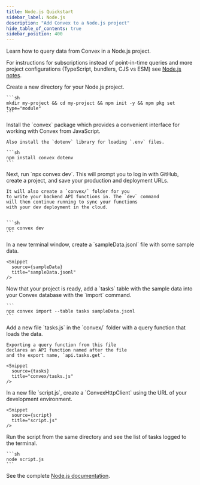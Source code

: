 ```yaml
---
title: Node.js Quickstart
sidebar_label: Node.js
description: "Add Convex to a Node.js project"
hide_table_of_contents: true
sidebar_position: 400
---
```



Learn how to query data from Convex in a Node.js project.

For instructions for subscriptions instead of point-in-time queries and more
project configurations (TypeScript, bundlers, CJS vs ESM) see
[Node.js notes](/client/javascript/node.mdx).

<StepByStep>
  <Step title="Create a new npm project">
    Create a new directory for your Node.js project.

    ```sh
    mkdir my-project && cd my-project && npm init -y && npm pkg set type="module"
    ```

  </Step>
  <Step title="Install the Convex client and server library">
    Install the `convex`
    package which provides a convenient interface for working
    with Convex from JavaScript.

    Also install the `dotenv` library for loading `.env` files.

    ```sh
    npm install convex dotenv
    ```

  </Step>
  <Step title="Set up a Convex dev deployment">
    Next, run `npx convex dev`. This
    will prompt you to log in with GitHub,
    create a project, and save your production and deployment URLs.

    It will also create a `convex/` folder for you
    to write your backend API functions in. The `dev` command
    will then continue running to sync your functions
    with your dev deployment in the cloud.


    ```sh
    npx convex dev
    ```

  </Step>

  <Step title="Create sample data for your database">
    In a new terminal window, create a `sampleData.jsonl`
    file with some sample data.

    <Snippet
      source={sampleData}
      title="sampleData.jsonl"
    />

  </Step>

  <Step title="Add the sample data to your database">
    Now that your project is ready, add a `tasks` table
    with the sample data into your Convex database with
    the `import` command.

    ```
    npx convex import --table tasks sampleData.jsonl
    ```

  </Step>

  <Step title="Expose a database query">
    Add a new file `tasks.js` in the `convex/` folder
    with a query function that loads the data.

    Exporting a query function from this file
    declares an API function named after the file
    and the export name, `api.tasks.get`.

    <Snippet
      source={tasks}
      title="convex/tasks.js"
    />

  </Step>

  <Step title="Connect the script to your backend">
    In a new file `script.js`, create a `ConvexHttpClient` using
    the URL of your development environment.

    <Snippet
      source={script}
      title="script.js"
    />

  </Step>

  <Step title="Run the script">
    Run the script from the same directory and see the list of tasks logged to the terminal.

    ```sh
    node script.js
    ```

  </Step>

</StepByStep>

See the complete [Node.js documentation](/client/javascript/node.mdx).

